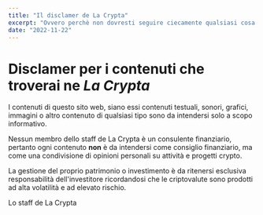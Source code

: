 ```yaml
---
title: "Il disclamer de La Crypta"
excerpt: "Ovvero perchè non dovresti seguire ciecamente qualsiasi cosa che leggi o vedi in un video."
date: "2022-11-22"
---
```


# Disclamer per i contenuti che troverai ne _La Crypta_

I contenuti di questo sito web, siano essi contenuti testuali, sonori, grafici, immagini o altro contenuto di qualsiasi tipo sono da intendersi solo a scopo informativo.

Nessun membro dello staff de La Crypta è un consulente finanziario, pertanto ogni contenuto **non** è da intendersi come consiglio finanziario, ma come una condivisione di opinioni personali su attività e progetti crypto.

La gestione del proprio patrimonio o investimento è da ritenersi esclusiva responsabilità dell'investitore ricordandosi che le criptovalute sono prodotti ad alta volatilità e ad elevato rischio.

Lo staff de La Crypta
